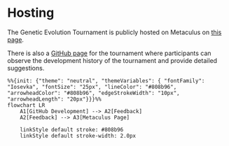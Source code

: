 # Hosting

The Genetic Evolution Tournament is publicly hosted on Metaculus on [this page](https://www.metaculus.com/tournament/genetic/).

There is also a [GitHub page](https://github.com/AFg6K7h4fhy2/Genetic-Evolution-Tournament) for the tournament where participants can observe the development history of the tournament and provide detailed suggestions.

```mermaid
%%{init: {"theme": "neutral", "themeVariables": { "fontFamily": "Iosevka", "fontSize": "25px", "lineColor": "#808b96", "arrowheadColor": "#808b96", "edgeStrokeWidth": "10px", "arrowheadLength": "20px"}}}%%
flowchart LR
    A1[GitHub Development] --> A2[Feedback]
    A2[Feedback] --> A3[Metaculus Page]

    linkStyle default stroke: #808b96
    linkStyle default stroke-width: 2.0px
```
